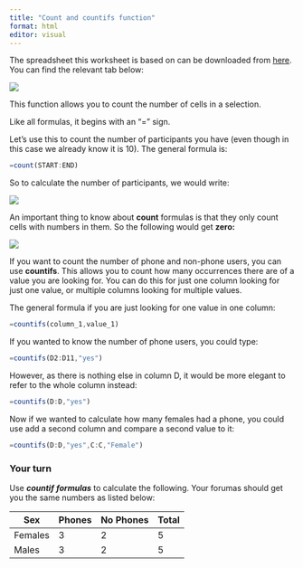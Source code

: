 ```yaml
---
title: "Count and countifs function"
format: html
editor: visual
---
```


The spreadsheet this worksheet is based on can be downloaded from [here](Excel_Workshop.xlsx). You can find the relevant tab below:

![](countTab.png)

This function allows you to count the number of cells in a selection.

Like all formulas, it begins with an "=" sign.

Let's use this to count the number of participants you have (even though in this case we already know it is 10). The general formula is:

``` javascript
=count(START:END)
```

So to calculate the number of participants, we would write:

![](countParticipants.png)

An important thing to know about **count** formulas is that they only count cells with numbers in them. So the following would get **zero:**

![](countFail.png)

If you want to count the number of phone and non-phone users, you can use **countifs**. This allows you to count how many occurrences there are of a value you are looking for. You can do this for just one column looking for just one value, or multiple columns looking for multiple values.

The general formula if you are just looking for one value in one column:

``` javascript
=countifs(column_1,value_1)
```

If you wanted to know the number of phone users, you could type:

``` javascript
=countifs(D2:D11,"yes")
```

However, as there is nothing else in column D, it would be more elegant to refer to the whole column instead:

``` javascript
=countifs(D:D,"yes")
```

Now if we wanted to calculate how many females had a phone, you could use add a second column and compare a second value to it:

``` javascript
=countifs(D:D,"yes",C:C,"Female")
```

### Your turn

Use ***countif*** ***formulas*** to calculate the following. Your forumas should get you the same numbers as listed below:

| Sex     | Phones | No Phones | Total |
|---------|--------|-----------|-------|
| Females | 3      | 2         | 5     |
| Males   | 3      | 2         | 5     |
